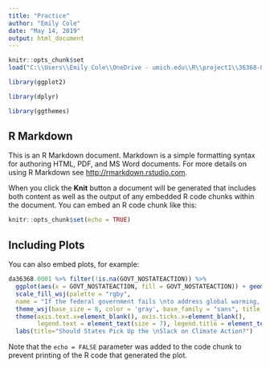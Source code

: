 ```yaml
---
title: "Practice"
author: "Emily Cole"
date: "May 14, 2019"
output: html_document
---
```


```r
knitr::opts_chunk$set
load("C:\\Users\\Emily Cole\\OneDrive - umich.edu\\R\\project1\\36368-0001-Data.rda")

library(ggplot2)

library(dplyr)

library(ggthemes)

```

## R Markdown

This is an R Markdown document. Markdown is a simple formatting syntax for authoring HTML, PDF, and MS Word documents. For more details on using R Markdown see <http://rmarkdown.rstudio.com>.

When you click the **Knit** button a document will be generated that includes both content as well as the output of any embedded R code chunks within the document. You can embed an R code chunk like this:

```r
knitr::opts_chunk$set(echo = TRUE)
```

## Including Plots

You can also embed plots, for example:

```r
da36368.0001 %>% filter(!is.na(GOVT_NOSTATEACTION)) %>% 
  ggplot(aes(x = GOVT_NOSTATEACTION, fill = GOVT_NOSTATEACTION)) + geom_bar() + 
  scale_fill_wsj(palette = "rgby", 
  name = "If the federal government fails \nto address global warming, \nit's my state's responsibilty to act") + 
  theme_wsj(base_size = 8, color = 'gray', base_family = "sans", title_family = "mono") + 
  theme(axis.text.x=element_blank(), axis.ticks.x=element_blank(), 
        legend.text = element_text(size = 7), legend.title = element_text(size = 7), legend.position = "bottom") + 
  labs(title="Should States Pick Up the \nSlack on Climate Action?")
```

Note that the `echo = FALSE` parameter was added to the code chunk to prevent printing of the R code that generated the plot.

